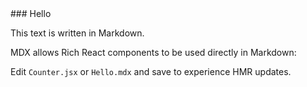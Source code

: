 
<Wrapper>
### Hello

This text is written in Markdown.

MDX allows Rich React components to be used directly in Markdown: <Counter/>

Edit `Counter.jsx` or `Hello.mdx` and save to experience HMR updates.
</Wrapper>